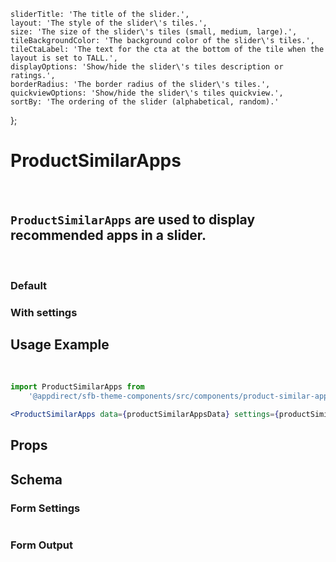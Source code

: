 
    sliderTitle: 'The title of the slider.',
    layout: 'The style of the slider\'s tiles.',
    size: 'The size of the slider\'s tiles (small, medium, large).',
    tileBackgroundColor: 'The background color of the slider\'s tiles.',
    tileCtaLabel: 'The text for the cta at the bottom of the tile when the layout is set to TALL.',
    displayOptions: 'Show/hide the slider\'s tiles description or ratings.',
    borderRadius: 'The border radius of the slider\'s tiles.',
    quickviewOptions: 'Show/hide the slider\'s tiles quickview.',
    sortBy: 'The ordering of the slider (alphabetical, random).'
};

<Meta title="Components/Product Similar Apps" component={ProductSimilarApps} />

# ProductSimilarApps
<br />

## `ProductSimilarApps` are used to display recommended apps in a slider.
<br />

### Default
<Canvas>
    <Story name="Default">
        <ProductSimilarApps data={similarAppsMockData} />
    </Story>
</Canvas>

### With settings
<Canvas>
    <Story name="With Settings">
        <ProductSimilarApps
            data={similarAppsMockData}
            settings={getKnobs(ProductSimilarApps.schema().form)}
        />
    </Story>
</Canvas>

## Usage Example
<CollapsibleJsonSnippet
    summary="productSimilarAppsData"
    code={similarAppsMockData}
/>
<br />
<CollapsibleJsonSnippet
    summary="productSimilarAppsSettings"
    code={getKnobs(ProductSimilarApps.schema().form)}
/>

```jsx
import ProductSimilarApps from
    '@appdirect/sfb-theme-components/src/components/product-similar-apps/ProductSimilarApps';

<ProductSimilarApps data={productSimilarAppsData} settings={productSimilarAppsSettings} />
```

## Props
<ArgsTable of={ProductSimilarApps} />

## Schema
### Form Settings
<table>
    <TableContentFromObject obj={productSimilarAppsSettings} />
</table>

### Form Output
<FormOutput code={getKnobs(ProductSimilarApps.schema().form)} />
